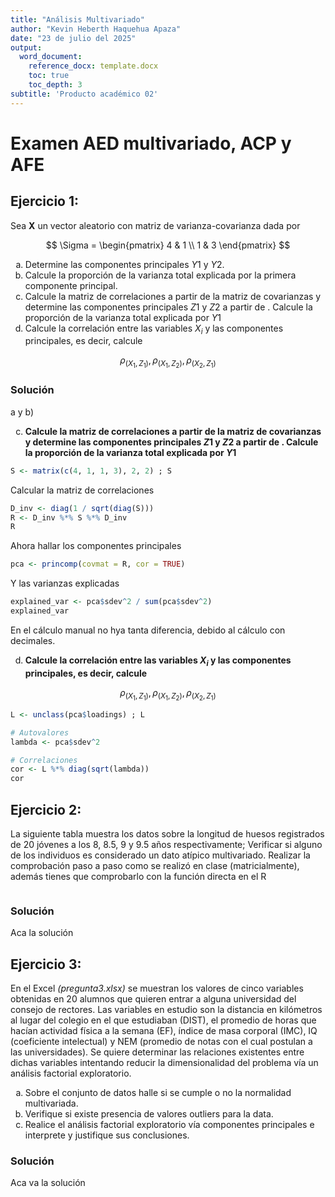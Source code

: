 ```yaml
---
title: "Análisis Multivariado"
author: "Kevin Heberth Haquehua Apaza"
date: "23 de julio del 2025"
output:
  word_document:
    reference_docx: template.docx
    toc: true
    toc_depth: 3
subtitle: 'Producto académico 02'
---
```


# Examen AED multivariado, ACP y AFE

## Ejercicio 1:

Sea $\mathbf{X}$ un vector aleatorio con matriz de varianza-covarianza dada por

$$
\Sigma = \begin{pmatrix}
4 & 1 \\
1 & 3
\end{pmatrix}
$$

a) Determine las componentes principales $Y1$ y $Y2$.
b) Calcule la proporción de la varianza total explicada por la primera componente principal.
c) Calcule la matriz de correlaciones a partir de la matriz de covarianzas y determine las componentes principales $Z1$ y $Z2$ a partir de \textbf{R}. Calcule la proporción de la varianza total explicada por $Y1$
d) Calcule la correlación entre las variables $X_i$ y las componentes principales, es decir, calcule

$$
{\rho}_{(X_{1}, Z_{1})}, {\rho}_{(X_{1}, Z_{2})}, {\rho}_{(X_{2}, Z_{1})}
$$


### Solución

a y b)

c) **Calcule la matriz de correlaciones a partir de la matriz de covarianzas y determine las componentes principales $Z1$ y $Z2$ a partir de \textbf{R}. Calcule la proporción de la varianza total explicada por $Y1$**

```r
S <- matrix(c(4, 1, 1, 3), 2, 2) ; S
```

Calcular la matriz de correlaciones

```r
D_inv <- diag(1 / sqrt(diag(S)))
R <- D_inv %*% S %*% D_inv
R
```

Ahora hallar los componentes principales

```r
pca <- princomp(covmat = R, cor = TRUE)
```

Y las varianzas explicadas

```r
explained_var <- pca$sdev^2 / sum(pca$sdev^2)
explained_var
```

En el cálculo manual no hya tanta diferencia, debido al cálculo con decimales.

d) **Calcule la correlación entre las variables $X_i$ y las componentes principales, es decir, calcule**

$$
{\rho}_{(X_{1}, Z_{1})}, {\rho}_{(X_{1}, Z_{2})}, {\rho}_{(X_{2}, Z_{1})}
$$

```r
L <- unclass(pca$loadings) ; L
```

```r
# Autovalores
lambda <- pca$sdev^2

# Correlaciones
cor <- L %*% diag(sqrt(lambda))
cor
```

## Ejercicio 2:

La siguiente tabla muestra los datos sobre la longitud de huesos registrados de 20 jóvenes a los 8, 8.5, 9 y 9.5 años respectivamente; Verificar si alguno de los individuos es considerado un dato atípico multivariado. Realizar la comprobación paso a paso como se realizó en clase (matricialmente), además tienes que comprobarlo con la función directa en el R

```r

```


### Solución

Aca la solución

## Ejercicio 3:

En el Excel _(pregunta3.xlsx)_ se muestran los valores de cinco variables obtenidas en 20 alumnos que quieren entrar a alguna universidad del consejo de rectores. Las variables en estudio son la distancia en kilómetros al lugar del colegio en el que estudiaban (DIST), el promedio de horas que hacían actividad física a la semana (EF), índice de masa corporal (IMC), IQ (coeficiente intelectual) y NEM (promedio de notas con el cual postulan a las universidades). Se quiere determinar las relaciones existentes entre dichas variables intentando reducir la dimensionalidad del problema vía un análisis factorial exploratorio.

a) Sobre el conjunto de datos halle si se cumple o no la normalidad multivariada.
b) Verifique si existe presencia de valores outliers para la data.
c) Realice el análisis factorial exploratorio vía componentes principales e interprete y justifique sus conclusiones.


### Solución

Aca va la solución
